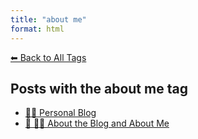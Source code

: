 ```yaml
---
title: "about me"
format: html
---
```


[⬅ Back to All Tags](../tags.qmd)

## Posts with the **about me** tag

- [🧑‍🏫 Personal Blog](/posts/personal/index.html)
- [📘 🧑‍💻 About the Blog and About Me](/posts/personal/about-the-blog.html)
